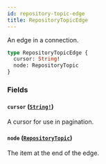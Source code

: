 ```yaml
---
id: repository-topic-edge
title: RepositoryTopicEdge
---
```


An edge in a connection.

```graphql
type RepositoryTopicEdge {
  cursor: String!
  node: RepositoryTopic
}
```

### Fields

#### `cursor` ([`String!`](/docs/api/scalars/string))

A cursor for use in pagination.

#### `node` ([`RepositoryTopic`](/docs/api/objects/repository-topic))

The item at the end of the edge.
